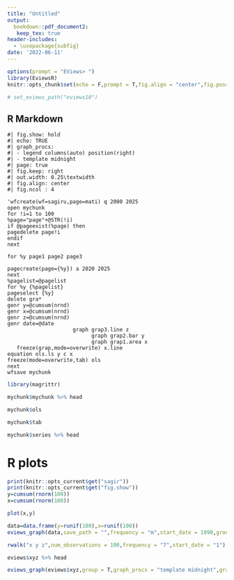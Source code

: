 ```yaml
---
title: "Untitled"
output: 
  bookdown::pdf_document2:
   keep_tex: true
header-includes:
  - \usepackage{subfig}
date: '2022-06-11'
---
```


```r
options(prompt = "EViews> ")
library(EviewsR)
knitr::opts_chunk$set(echo = F,prompt = T,fig.align = "center",fig.pos="h",out.width = "0.45\\textwidth")

# set_eviews_path("eviews10")
```

## R Markdown

```eviews
#| fig.show: hold
#| echo: TRUE
#| graph_procs: 
#| - legend columns(auto) position(right)
#| - template midnight
#| page: true
#| fig.keep: right
#| out.width: 0.25\textwidth
#| fig.align: center
#| fig.ncol : 4

'wfcreate(wf=sagiru,page=mati) q 2000 2025
open mychunk
for !i=1 to 100
%page="page"+@STR(!i)
if @pageexist(%page) then
pagedelete page!i
endif
next

for %y page1 page2 page3  

pagecreate(page={%y}) a 2020 2025
next
%pagelist=@pagelist
for %y {%pagelist}
pageselect {%y}
delete gra*
genr y=@cumsum(nrnd)
genr x=@cumsum(nrnd)
genr z=@cumsum(nrnd)
genr date=@date
                     graph grap3.line z   
                           graph grap2.bar y 
                           graph grap1.area x  
   freeze(grap,mode=overwrite) x.line
equation ols.ls y c x
freeze(mode=overwrite,tab) ols
next
wfsave mychunk

```



```r
library(magrittr)

mychunk$mychunk %>% head

mychunk$ols 

mychunk$tab

mychunk$series %>% head 
```

# R plots



```r
print(knitr::opts_current$get("sagir"))
print(knitr::opts_current$get("fig.show"))
y=cumsum(rnorm(100))
x=cumsum(rnorm(100))

plot(x,y)
```

```r
data=data.frame(y=runif(100),x=runif(100))
eviews_graph(data,save_path = "",frequency = "m",start_date = 1990,group = F,options = "m",graph_procs = "template eviews5")

```


```r
rwalk("x y z",num_observations = 100,frequency = "7",start_date = "1")

eviews$xyz %>% head

eviews_graph(eviews$xyz,group = T,graph_procs = "template midnight",graph_command = "line")
```
